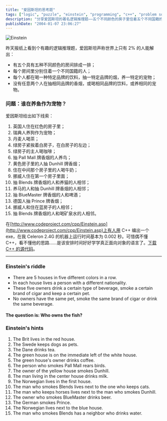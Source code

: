 ---
title: "爱因斯坦的思考题"
tags: ["logic", "puzzle", "einstein", "programming", "c++", "problem solving", "riddle", "mathematics"]
description: "分享爱因斯坦的著名逻辑推理题——五个不同颜色的房子里住着五个不同国籍的人，他们各自有不同的饮料、香烟和宠物，通过 15 条线索推断谁养鱼作为宠物。文章同时提供了 C++ 解题程序的链接，并附有中英文版本的完整题目描述。"
publishDate: "2004-01-07 23:06:27"
---

![Einstein](http://blog.xdanger.com/archives/pics/20040107a.jpg)

昨天报纸上看到个有趣的逻辑推理题，爱因斯坦声称世界上只有 2% 的人能解出：

- 有五个具有五种不同颜色的房间排成一排；
- 每个房间里分别住着一个不同国籍的人；
- 每个人都在喝一种特定品牌的饮料，抽一特定品牌的烟，养一特定的宠物；
- 没有任意两个人在抽相同品牌的香烟，或喝相同品牌的饮料，或养相同的宠物。

### 问题：谁在养鱼作为宠物？

爱因斯坦给出如下线索：

1. 英国人住在红色的房子里；
2. 瑞典人养狗作为宠物；
3. 丹麦人喝茶；
4. 绿房子紧挨着白房子，在白房子的左边；
5. 绿房子的主人喝咖啡；
6. 抽 Pall Mall 牌香烟的人养鸟；
7. 黄色房子里的人抽 Dunhill 牌香烟；
8. 住在中间那个房子里的人喝牛奶；
9. 挪威人住在第一个房子里面；
10. 抽 Blends 牌香烟的人和养猫的人相邻；
11. 养马的人和抽 Dunhill 牌香烟的人相邻；
12. 抽 BlueMaster 牌香烟的人和啤酒；
13. 德国人抽 Prince 牌香烟；
14. 挪威人和住在蓝房子的人相邻；
15. 抽 Blends 牌香烟的人和喝矿泉水的人相邻。

在[http://www.codeproject.com/cpp/Einstein.asp](http://www.codeproject.com/cpp/Einstein.asp)上有人用 C++ 编出一个 exe，在我 Celeron 2.4G 的机器上运行时间基本为 0.002 秒。可惜偶不懂 C++，看不懂他的思路……是该安排时间好好学学真正面向对象的语言了。[下载 C++ 的源代码](http://blog.xdanger.com/archives/docs/20040107a.zip)。

---

### Einstein's riddle

- There are 5 houses in five different colors in a row.
- In each house lives a person with a different nationality.
- These five owners drink a certain type of beverage, smoke a certain brand of cigar and keep a certain pet.
- No owners have the same pet, smoke the same brand of cigar or drink the same beverage.

#### The question is: Who owns the fish?

### Einstein's hints

1. The Brit lives in the red house.
2. The Swede keeps dogs as pets.
3. The Dane drinks tea.
4. The green house is on the immediate left of the white house.
5. The green house's owner drinks coffee.
6. The person who smokes Pall Mall rears birds.
7. The owner of the yellow house smokes Dunhill.
8. The man living in the center house drinks milk.
9. The Norwegian lives in the first house.
10. The man who smokes Blends lives next to the one who keeps cats.
11. The man who keeps horses lives next to the man who smokes Dunhill.
12. The owner who smokes BlueMaster drinks beer.
13. The German smokes Prince.
14. The Norwegian lives next to the blue house.
15. The man who smokes Blends has a neighbor who drinks water.
